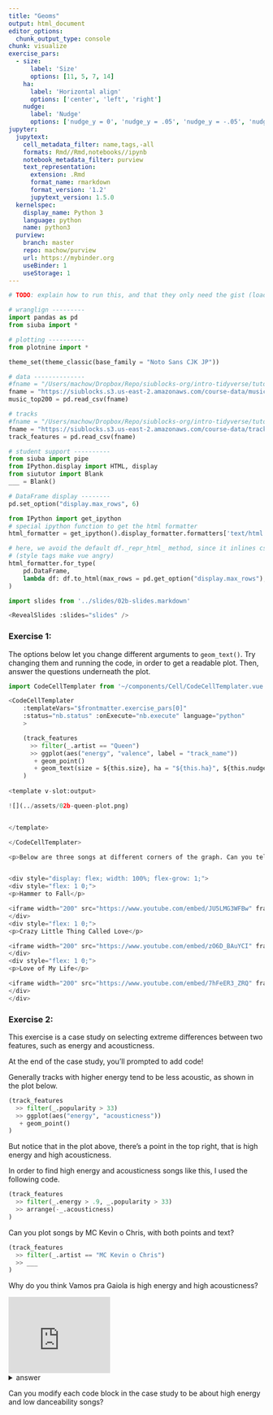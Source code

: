 ```yaml
---
title: "Geoms"
output: html_document
editor_options: 
  chunk_output_type: console
chunk: visualize
exercise_pars:
  - size: 
      label: 'Size'
      options: [11, 5, 7, 14]
    ha:
      label: 'Horizontal align'
      options: ['center', 'left', 'right']      
    nudge:
      label: 'Nudge'
      options: ['nudge_y = 0', 'nudge_y = .05', 'nudge_y = -.05', 'nudge_x = .05']
jupyter:
  jupytext:
    cell_metadata_filter: name,tags,-all
    formats: Rmd//Rmd,notebooks//ipynb
    notebook_metadata_filter: purview
    text_representation:
      extension: .Rmd
      format_name: rmarkdown
      format_version: '1.2'
      jupytext_version: 1.5.0
  kernelspec:
    display_name: Python 3
    language: python
    name: python3
  purview:
    branch: master
    repo: machow/purview
    url: https://mybinder.org
    useBinder: 1
    useStorage: 1
---
```


```python
# TODO: explain how to run this, and that they only need the gist (loads tools)

# wranglign ---------
import pandas as pd
from siuba import *

# plotting ----------
from plotnine import *

theme_set(theme_classic(base_family = "Noto Sans CJK JP"))

# data --------------
#fname = "/Users/machow/Dropbox/Repo/siublocks-org/intro-tidyverse/tutorial/data/music200.csv"
fname = "https://siublocks.s3.us-east-2.amazonaws.com/course-data/music200.csv"
music_top200 = pd.read_csv(fname)

# tracks
#fname = "/Users/machow/Dropbox/Repo/siublocks-org/intro-tidyverse/tutorial/data/track_features.csv"
fname = "https://siublocks.s3.us-east-2.amazonaws.com/course-data/track_features.csv"
track_features = pd.read_csv(fname)

# student support ----------
from siuba import pipe
from IPython.display import HTML, display
from siututor import Blank
___ = Blank()

# DataFrame display --------
pd.set_option("display.max_rows", 6)

from IPython import get_ipython
# special ipython function to get the html formatter
html_formatter = get_ipython().display_formatter.formatters['text/html']

# here, we avoid the default df._repr_html_ method, since it inlines css
# (style tags make vue angry)
html_formatter.for_type(
    pd.DataFrame,
    lambda df: df.to_html(max_rows = pd.get_option("display.max_rows"), show_dimensions = True)
)


```

```python
import slides from '../slides/02b-slides.markdown'

<RevealSlides :slides="slides" />

```

### Exercise 1:

The options below let you change different arguments to `geom_text()`. Try changing them and running the code, in order to get a readable plot. Then, answer the questions underneath the plot.

```python

import CodeCellTemplater from '~/components/Cell/CodeCellTemplater.vue'

<CodeCellTemplater
    :templateVars="$frontmatter.exercise_pars[0]"
    :status="nb.status" :onExecute="nb.execute" language="python"
    >

    (track_features
      >> filter(_.artist == "Queen")
      >> ggplot(aes("energy", "valence", label = "track_name"))
       + geom_point()
       + geom_text(size = ${this.size}, ha = "${this.ha}", ${this.nudge})
    )    
    
<template v-slot:output>

![](../assets/02b-queen-plot.png)


</template>    

</CodeCellTemplater>

```

```python

<p>Below are three songs at different corners of the graph. Can you tell whether they have high or low energy? Valence? Which do you think has low energy and low valence?</p>


<div style="display: flex; width: 100%; flex-grow: 1;">
<div style="flex: 1 0;">
<p>Hammer to Fall</p>

<iframe width="200" src="https://www.youtube.com/embed/JU5LMG3WFBw" frameborder="0" allow="accelerometer; autoplay; encrypted-media; gyroscope; picture-in-picture" allowfullscreen></iframe>
</div>
<div style="flex: 1 0;">
<p>Crazy Little Thing Called Love</p>

<iframe width="200" src="https://www.youtube.com/embed/zO6D_BAuYCI" frameborder="0" allow="accelerometer; autoplay; encrypted-media; gyroscope; picture-in-picture" allowfullscreen></iframe>
</div>
<div style="flex: 1 0;">
<p>Love of My Life</p>

<iframe width="200" src="https://www.youtube.com/embed/7hFeER3_ZRQ" frameborder="0" allow="accelerometer; autoplay; encrypted-media; gyroscope; picture-in-picture" allowfullscreen></iframe>
</div>
</div>

```

### Exercise 2:

This exercise is a case study on selecting extreme differences between two features, such as energy and acousticness.

At the end of the case study, you'll prompted to add code!


Generally tracks with higher energy tend to be less acoustic, as shown in the plot below.

```python
(track_features
  >> filter(_.popularity > 33)
  >> ggplot(aes("energy", "acousticness"))
   + geom_point()
)
```

But notice that in the plot above, there's a point in the top right, that is high energy and high acousticness.

In order to find high energy and acousticness songs like this, I used the following code.

```python
(track_features
  >> filter(_.energy > .9, _.popularity > 33)
  >> arrange(-_.acousticness)
)
```

Can you plot songs by MC Kevin o Chris, with both points and text?

```python
(track_features
  >> filter(_.artist == "MC Kevin o Chris")
  >> ___
)
```

Why do you think Vamos pra Gaiola is high energy and high acousticness?

<iframe width="200" src="https://www.youtube.com/embed/0R6zBcV9JiY" frameborder="0" allow="accelerometer; autoplay; encrypted-media; gyroscope; picture-in-picture" allowfullscreen></iframe>

<details><summary>answer</summary>
My best guess is because the drums are done by a persons voice, there are few instruments, but it is still a pretty fast tempo. It would be interesting to look at their other tracks for a comparison.
</details>


Can you modify each code block in the case study to be about high energy and low danceability songs?
